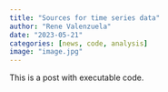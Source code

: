 ```yaml
---
title: "Sources for time series data"
author: "Rene Valenzuela"
date: "2023-05-21"
categories: [news, code, analysis]
image: "image.jpg"
---
```


This is a post with executable code.
